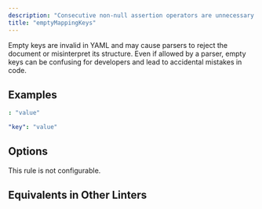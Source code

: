 ```yaml
---
description: "Consecutive non-null assertion operators are unnecessary."
title: "emptyMappingKeys"
---
```



<RuleSummary plugin="yml" rule="emptyMappingKeys" />

Empty keys are invalid in YAML and may cause parsers to reject the document or misinterpret its structure.
Even if allowed by a parser, empty keys can be confusing for developers and lead to accidental mistakes in code.

## Examples

<Tabs>
<TabItem label="❌ Incorrect">

```yml
: "value"
```

</TabItem>
<TabItem label="✅ Correct">

```yml
"key": "value"
```

</TabItem>
</Tabs>

## Options

This rule is not configurable.

## Equivalents in Other Linters

<RuleEquivalents pluginId="yml" ruleId="emptyMappingKeys" />
